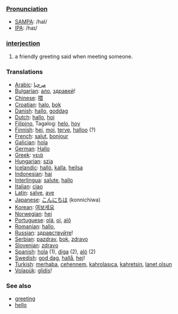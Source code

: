 ===[[Pronunciation]]===
*[[w:SAMPA|SAMPA]]: /haI/
*[[w:IPA|IPA]]: /haɪ/

=== [[interjection]] ===
#a friendly greeting said when meeting someone.

=== Translations ===
*[[Arabic]]: [[مرحبا]]
*[[Bulgarian]]: [[ало]], [[здравей]]!
*[[Chinese]]: [[喂]]
*[[Croatian]]: [[halo]], [[bok]]
*[[Danish]]: [[hallo]], [[goddag]]
*[[Dutch]]: [[hallo]], [[hoi]]
*[[Filipino]], Tagalog: [[helo]], [[hoy]]
*[[Finnish]]: [[hei]], [[moi]], [[terve]], [[halloo]] (?)
*[[French]]: [[salut]], [[bonjour]]
*[[Galician]]: [[hola]]
*[[German]]: [[Hallo]]
*[[Greek]]: [[γειά]]
*[[Hungarian]]: [[szia]]
*[[Icelandic]]: [[halló]], [[kalla]], [[heilsa]]
*[[Indonesian]]: [[hai]]
*[[Interlingua]]: [[salute]], [[hallo]]
*[[Italian]]: [[ciao]]
*[[Latin]]: [[salve]], [[ave]]
*[[Japanese]]: [[こんにちは]] (konnichiwa)
*[[Korean]]: [[여보세요]]
*[[Norwegian]]: [[hei]]
*[[Portuguese]]: [[olá]], [[oi]], [[alô]]
*[[Romanian]]: [[hallo]], 
*[[Russian]]: [[здравствуйте]]!
*[[Serbian]]: [[pazdrav]], [[bok]], [[zdravo]]
*[[Slovenian]]: [[zdravo]]
*[[Spanish]]: [[hola]] (1), [[diga]] (2), [[aló]] (2)
*[[Swedish]]: [[god dag]], [[hallå]], [[hej]]!
*[[Turkish]]: [[merhaba]], [[cehennem]], [[kahrolasıca]], [[kahretsin]], [[lanet olsun]]
*[[Volapük]]: [[glidis]]!

=== See also ===
*[[greeting]]
*[[hello]]